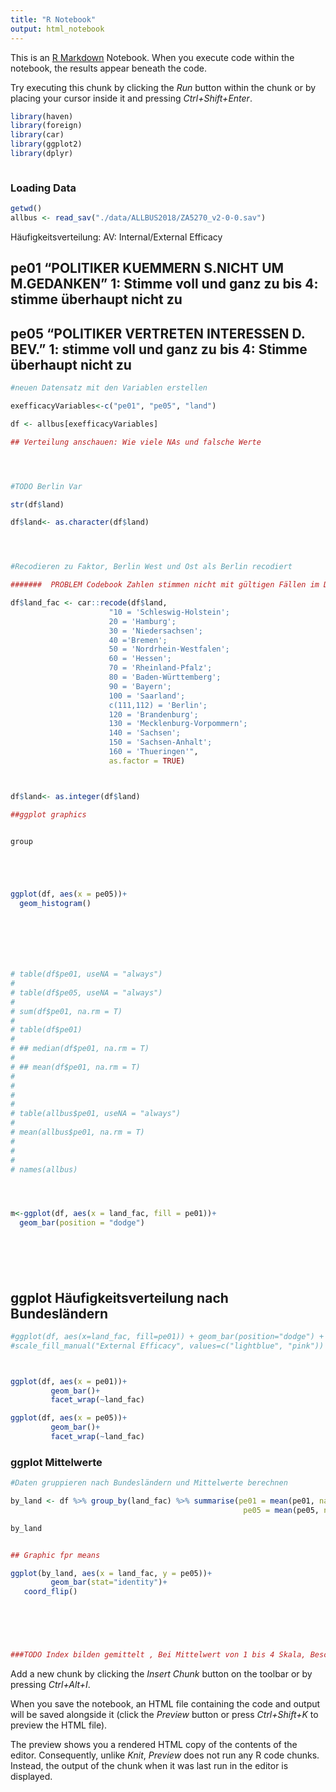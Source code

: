 ---
title: "R Notebook"
output: html_notebook
---

This is an [R Markdown](http://rmarkdown.rstudio.com) Notebook. When you execute code within the notebook, the results appear beneath the code. 

Try executing this chunk by clicking the *Run* button within the chunk or by placing your cursor inside it and pressing *Ctrl+Shift+Enter*. 

```{r}
library(haven)
library(foreign)
library(car)
library(ggplot2)
library(dplyr)



```

### Loading Data ###

```{r}

getwd()
allbus <- read_sav("./data/ALLBUS2018/ZA5270_v2-0-0.sav")

```

Häufigkeitsverteilung: AV: Internal/External Efficacy

## pe01 "POLITIKER KUEMMERN S.NICHT UM M.GEDANKEN" 1: Stimme voll und ganz zu bis 4: stimme überhaupt nicht zu 

## pe05 "POLITIKER VERTRETEN INTERESSEN D. BEV." 1: stimme voll und ganz zu bis 4: Stimme überhaupt nicht zu 

```{r}

#neuen Datensatz mit den Variablen erstellen

exefficacyVariables<-c("pe01", "pe05", "land")

df <- allbus[exefficacyVariables]

## Verteilung anschauen: Wie viele NAs und falsche Werte 




#TODO Berlin Var

str(df$land)

df$land<- as.character(df$land) 




#Recodieren zu Faktor, Berlin West und Ost als Berlin recodiert

#######  PROBLEM Codebook Zahlen stimmen nicht mit gültigen Fällen im Datensatz überein

df$land_fac <- car::recode(df$land,
                      "10 = 'Schleswig-Holstein';
                      20 = 'Hamburg';
                      30 = 'Niedersachsen';
                      40 ='Bremen';
                      50 = 'Nordrhein-Westfalen';
                      60 = 'Hessen';
                      70 = 'Rheinland-Pfalz';
                      80 = 'Baden-Württemberg';
                      90 = 'Bayern';
                      100 = 'Saarland';
                      c(111,112) = 'Berlin';
                      120 = 'Brandenburg';
                      130 = 'Mecklenburg-Vorpommern';
                      140 = 'Sachsen';
                      150 = 'Sachsen-Anhalt';
                      160 = 'Thueringen'",
                      as.factor = TRUE)



df$land<- as.integer(df$land) 

##ggplot graphics


group





ggplot(df, aes(x = pe05))+
  geom_histogram()







# table(df$pe01, useNA = "always")
# 
# table(df$pe05, useNA = "always")
# 
# sum(df$pe01, na.rm = T)
# 
# table(df$pe01)
# 
# ## median(df$pe01, na.rm = T)
# 
# ## mean(df$pe01, na.rm = T)
# 
# 
# 
# 
# table(allbus$pe01, useNA = "always")
# 
# mean(allbus$pe01, na.rm = T)
# 
# 
# 
# names(allbus)




m<-ggplot(df, aes(x = land_fac, fill = pe01))+
  geom_bar(position = "dodge")







```

##  ggplot Häufigkeitsverteilung nach Bundesländern
```{r}



#ggplot(df, aes(x=land_fac, fill=pe01)) + geom_bar(position="dodge") + scale_x_discrete("Bundesland") +
#scale_fill_manual("External Efficacy", values=c("lightblue", "pink"))



ggplot(df, aes(x = pe01))+
         geom_bar()+
         facet_wrap(~land_fac)

ggplot(df, aes(x = pe05))+
         geom_bar()+
         facet_wrap(~land_fac)


```

### ggplot Mittelwerte
```{r}

#Daten gruppieren nach Bundesländern und Mittelwerte berechnen

by_land <- df %>% group_by(land_fac) %>% summarise(pe01 = mean(pe01, na.rm = "TRUE"),
                                                    pe05 = mean(pe05, na.rm = "TRUE"))

by_land


## Graphic fpr means

ggplot(by_land, aes(x = land_fac, y = pe05))+
         geom_bar(stat="identity")+
   coord_flip()

  
        



###TODO Index bilden gemittelt , Bei Mittelwert von 1 bis 4 Skala, Beschriftung von Grafiken anpassen, 
```




Add a new chunk by clicking the *Insert Chunk* button on the toolbar or by pressing *Ctrl+Alt+I*.

When you save the notebook, an HTML file containing the code and output will be saved alongside it (click the *Preview* button or press *Ctrl+Shift+K* to preview the HTML file).

The preview shows you a rendered HTML copy of the contents of the editor. Consequently, unlike *Knit*, *Preview* does not run any R code chunks. Instead, the output of the chunk when it was last run in the editor is displayed.
